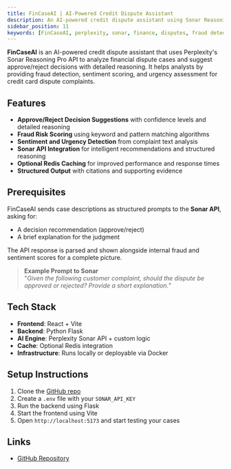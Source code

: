 ```yaml
---
title: FinCaseAI | AI-Powered Credit Dispute Assistant
description: An AI-powered credit dispute assistant using Sonar Reasoning Pro API for approval/rejection recommendations with detailed reasoning
sidebar_position: 11
keywords: [FinCaseAI, perplexity, sonar, finance, disputes, fraud detection, sentiment analysis, LLM, AI]
---
```


**FinCaseAI** is an AI-powered credit dispute assistant that uses Perplexity's Sonar Reasoning Pro API to analyze financial dispute cases and suggest approve/reject decisions with detailed reasoning. It helps analysts by providing fraud detection, sentiment scoring, and urgency assessment for credit card dispute complaints.

## Features

* **Approve/Reject Decision Suggestions** with confidence levels and detailed reasoning
* **Fraud Risk Scoring** using keyword and pattern matching algorithms
* **Sentiment and Urgency Detection** from complaint text analysis
* **Sonar API Integration** for intelligent recommendations and structured reasoning
* **Optional Redis Caching** for improved performance and response times
* **Structured Output** with citations and supporting evidence

## Prerequisites

FinCaseAI sends case descriptions as structured prompts to the **Sonar API**, asking for:

- A decision recommendation (approve/reject)  
- A brief explanation for the judgment  

The API response is parsed and shown alongside internal fraud and sentiment scores for a complete picture.

> **Example Prompt to Sonar**  
> "_Given the following customer complaint, should the dispute be approved or rejected? Provide a short explanation._"

## Tech Stack

- **Frontend**: React + Vite  
- **Backend**: Python Flask  
- **AI Engine**: Perplexity Sonar API + custom logic  
- **Cache**: Optional Redis integration  
- **Infrastructure**: Runs locally or deployable via Docker  

## Setup Instructions

1. Clone the [GitHub repo](https://github.com/PrashansaChaudhary/Perplexity-FinCaseAI)  
2. Create a `.env` file with your `SONAR_API_KEY`  
3. Run the backend using Flask  
4. Start the frontend using Vite  
5. Open `http://localhost:5173` and start testing your cases  

## Links

- [GitHub Repository](https://github.com/PrashansaChaudhary/Perplexity-FinCaseAI)
